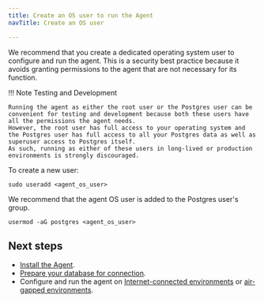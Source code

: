 ```yaml
---
title: Create an OS user to run the Agent
navTitle: Create an OS user

---
```


We recommend that you create a dedicated operating system user to configure and run the agent.
This is a security best practice because it avoids granting permissions to the agent that are not necessary for its function.

!!! Note Testing and Development

    Running the agent as either the root user or the Postgres user can be convenient for testing and development because both these users have all the permissions the agent needs.
    However, the root user has full access to your operating system and the Postgres user has full access to all your Postgres data as well as superuser access to Postgres itself.
    As such, running as either of these users in long-lived or production environments is strongly discouraged.

To create a new user:

```shell
sudo useradd <agent_os_user>
```

We recommend that the agent OS user is added to the Postgres user's group.

```shell
usermod -aG postgres <agent_os_user>
```

## Next steps

- [Install the Agent](/tools/agent/installing).
- [Prepare your database for connection](sa_prepare_database).
- Configure and run the agent on [Internet-connected environments](/tools/agent/stand_alone/sa_config_agent_network/) or [air-gapped environments](/tools/agent/stand_alone/sa_config_agent_airgapped/).
